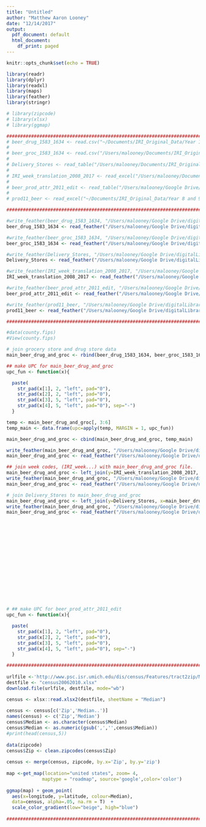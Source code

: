 ```yaml
---
title: "Untitled"
author: "Matthew Aaron Looney"
date: "12/14/2017"
output:
  pdf_document: default
  html_document:
    df_print: paged
---
```


```r
knitr::opts_chunk$set(echo = TRUE)

library(readr)
library(dplyr)
library(readxl)
library(maps)
library(feather)
library(stringr)

# library(zipcode)
# library(xlsx)
# library(ggmap)

```

```r

################################################################################
# beer_drug_1583_1634 <- read.csv("~/Documents/IRI_Original_Data/Year 10 and 11 DVD/Year10/beer/beer_drug_1583_1634", sep="")
# 
# beer_groc_1583_1634 <- read.csv("/Users/malooney/Documents/IRI_Original_Data/Year 10 and 11 DVD/Year10/beer/beer_groc_1583_1634", sep="")
#    
# Delivery_Stores <- read_table("/Users/malooney/Documents/IRI_Original_Data/Year 10 and 11 DVD/Year10/beer/Delivery_Stores")
# 
# IRI_week_translation_2008_2017 <- read_excel("/Users/malooney/Documents/IRI_Original_Data/Year 10 and 11 DVD/Year10/beer/IRI week translation_2008_2017.xls", col_types = c("numeric", "date", "date", "skip", "skip", "skip"))
# 
# beer_prod_attr_2011_edit <- read_table("/Users/malooney/Google Drive/digitalLibrary/*MS_Thesis/MS_Thesis/data/beer_prod_attr_2011_edit")
# 
# prod11_beer <- read_excel("~/Documents/IRI_Original_Data/Year 8 and 9 DVD/parsed stub files 2008-2011/prod11_beer.xlsx")

################################################################################

#write_feather(beer_drug_1583_1634, "/Users/malooney/Google Drive/digitalLibrary/*MS_Thesis/MS_Thesis/data/beer_drug_1583_1634_feather")
beer_drug_1583_1634 <- read_feather("/Users/malooney/Google Drive/digitalLibrary/*MS_Thesis/MS_Thesis/data/beer_drug_1583_1634_feather")

#write_feather(beer_groc_1583_1634, "/Users/malooney/Google Drive/digitalLibrary/*MS_Thesis/MS_Thesis/data/beer_groc_1583_1634_feather")
beer_groc_1583_1634 <- read_feather("/Users/malooney/Google Drive/digitalLibrary/*MS_Thesis/MS_Thesis/data/beer_groc_1583_1634_feather")

#write_feather(Delivery_Stores, "/Users/malooney/Google Drive/digitalLibrary/*MS_Thesis/MS_Thesis/data/Delivery_Stores_feather")
Delivery_Stores <- read_feather("/Users/malooney/Google Drive/digitalLibrary/*MS_Thesis/MS_Thesis/data/Delivery_Stores_feather")

#write_feather(IRI_week_translation_2008_2017, "/Users/malooney/Google Drive/digitalLibrary/*MS_Thesis/MS_Thesis/data/IRI_week_translation_2008_2017_feather")
IRI_week_translation_2008_2017 <- read_feather("/Users/malooney/Google Drive/digitalLibrary/*MS_Thesis/MS_Thesis/data/IRI_week_translation_2008_2017_feather")

#write_feather(beer_prod_attr_2011_edit, "/Users/malooney/Google Drive/digitalLibrary/*MS_Thesis/MS_Thesis/data/beer_prod_attr_2011_edit_feather")
beer_prod_attr_2011_edit <- read_feather("/Users/malooney/Google Drive/digitalLibrary/*MS_Thesis/MS_Thesis/data/beer_prod_attr_2011_edit_feather")

#write_feather(prod11_beer, "/Users/malooney/Google Drive/digitalLibrary/*MS_Thesis/MS_Thesis/data/prod11_beer_feather")
prod11_beer <- read_feather("/Users/malooney/Google Drive/digitalLibrary/*MS_Thesis/MS_Thesis/data/prod11_beer_feather")

################################################################################

#data(county.fips)
#View(county.fips)

```

```r

# join grocery store and drug store data
main_beer_drug_and_groc <- rbind(beer_drug_1583_1634, beer_groc_1583_1634)

## make UPC for main_beer_drug_and_groc
upc_fun <- function(x){

  paste(
    str_pad(x[1], 2, "left", pad="0"),
    str_pad(x[2], 2, "left", pad="0"),
    str_pad(x[3], 5, "left", pad="0"),
    str_pad(x[4], 5, "left", pad="0"), sep="-")
  }

temp <- main_beer_drug_and_groc[, 3:6]
temp_main <- data.frame(upc=apply(temp, MARGIN = 1, upc_fun))

main_beer_drug_and_groc <- cbind(main_beer_drug_and_groc, temp_main)

write_feather(main_beer_drug_and_groc, "/Users/malooney/Google Drive/digitalLibrary/*MS_Thesis/MS_Thesis/data/main_beer_drug_and_groc_feather")
main_beer_drug_and_groc <- read_feather("/Users/malooney/Google Drive/digitalLibrary/*MS_Thesis/MS_Thesis/data/main_beer_drug_and_groc_feather")

## join week codes, (IRI_week...) with main_beer_drug_and_groc file.
main_beer_drug_and_groc <- left_join(y=IRI_week_translation_2008_2017, x=main_beer_drug_and_groc, by=c("WEEK" = "IRI Week"))
write_feather(main_beer_drug_and_groc, "/Users/malooney/Google Drive/digitalLibrary/*MS_Thesis/MS_Thesis/data/main_beer_drug_and_groc_feather")
main_beer_drug_and_groc <- read_feather("/Users/malooney/Google Drive/digitalLibrary/*MS_Thesis/MS_Thesis/data/main_beer_drug_and_groc_feather")

# join Delivery_Stores to main_beer_drug_and_groc
main_beer_drug_and_groc <- left_join(y=Delivery_Stores, x=main_beer_drug_and_groc, by=c("IRI_KEY" = "IRI_KEY"))
write_feather(main_beer_drug_and_groc, "/Users/malooney/Google Drive/digitalLibrary/*MS_Thesis/MS_Thesis/data/main_beer_drug_and_groc_feather")
main_beer_drug_and_groc <- read_feather("/Users/malooney/Google Drive/digitalLibrary/*MS_Thesis/MS_Thesis/data/main_beer_drug_and_groc_feather")

















# ## make UPC for beer_prod_attr_2011_edit
upc_fun <- function(x){

  paste(
    str_pad(x[1], 2, "left", pad="0"),
    str_pad(x[2], 2, "left", pad="0"),
    str_pad(x[3], 5, "left", pad="0"),
    str_pad(x[4], 5, "left", pad="0"), sep="-")
  }

```















```r
################################################################################
   
urlfile <-'http://www.psc.isr.umich.edu/dis/census/Features/tract2zip/MedianZIP-3.xlsx'
destfile <- "census20062010.xlsx"
download.file(urlfile, destfile, mode="wb")

census <- xlsx::read.xlsx2(destfile, sheetName = "Median")
   
census <- census[c('Zip','Median..')]
names(census) <- c('Zip','Median')
census$Median <- as.character(census$Median)
census$Median <- as.numeric(gsub(',','',census$Median))
#print(head(census,5))
   
data(zipcode)
census$Zip <- clean.zipcodes(census$Zip)
   
census <- merge(census, zipcode, by.x='Zip', by.y='zip')
   
map <-get_map(location="united states", zoom= 4,
             maptype = "roadmap", source='google',color='color')
   
ggmap(map) + geom_point(
  aes(x=longitude, y=latitude, colour=Median), 
  data=census, alpha=.05, na.rm = T)  + 
  scale_color_gradient(low="beige", high="blue")
   
################################################################################
```

